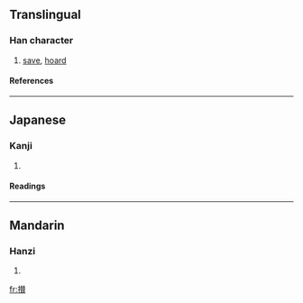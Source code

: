 {{see|攢}}

==Translingual==
===Han character===
{{Han char|rn=64|rad=手|as=15|sn=18|four=|canj=手手人金 (QQOC)}}
# [[save]], [[hoard]]
====References====
{{Han ref|kx=0462.040|dkj=12933|dj=0811.120|hdz=31978.090|uh=6505|ud=25861}}

----
==Japanese==
===Kanji===
{{ja-kanji|grade=|rs=手15}}
# {{defn|Japanese}} 
====Readings====
{{ja-readings|on=[[さん]] (san)|kun=[[あつまる]] (atsumaru)}}

----
==Mandarin==
===Hanzi===
{{cmn-hanzi|pin=[[zǎn]] ([[zan3]])|wg=tsan<sup>3</sup>}}
# {{defn|Mandarin}}

[[fr:攅]]